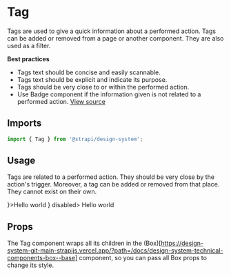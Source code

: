 <!--- Tag.stories.mdx --->



<Meta title="Design System/Components/Tag" component={Tag} />

# Tag

Tags are used to give a quick information about a performed action. Tags can be added or removed from a page or another
component. They are also used as a filter.

**Best practices**

- Tags text should be concise and easily scannable.
- Tags text should be explicit and indicate its purpose.
- Tags should be very close to or within the performed action.
- Use Badge component if the information given is not related to a performed action.
  [View source](https://github.com/strapi/design-system/tree/main/packages/strapi-design-system/src/Tag)

## Imports

```js
import { Tag } from '@strapi/design-system';
```

## Usage

Tags are related to a performed action. They should be very close by the action's trigger. Moreover, a tag can be added
or removed from that place. They cannot exist on their own.

<Canvas>
  <Story name="base">
    <Tag icon={<Information aria-hidden />}>Hello world</Tag>
  </Story>
  <Story name="disabled">
    <Tag icon={<Information aria-hidden />} disabled>
      Hello world
    </Tag>
  </Story>
</Canvas>

## Props

The Tag component wraps all its children in the
(Box)[https://design-system-git-main-strapijs.vercel.app/?path=/docs/design-system-technical-components-box--base]
component, so you can pass all Box props to change its style.

<ArgsTable of={Tag} />
